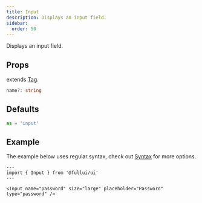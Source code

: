 ```yaml
---
title: Input
description: Displays an input field.
sidebar: 
  order: 50
---
```

Displays an input field.

## Props
extends [Tag](/utility/tag).
```ts
name?: string
```

## Defaults
```ts
as = 'input'
```

## Example
The example below uses regular syntax, check out [Syntax](/overview/syntax) for more options.

```astro live
---
import { Input } from '@fullui/ui'
---

<Input name="password" size="large" placeholder="Password" type="password" />
```